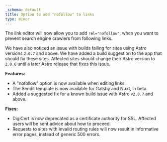 ```yaml
---
_schema: default
title: Option to add "nofollow" to links
type: minor
---
```

The link editor will now allow you to add `rel="nofollow"`, when you want to prevent search engine crawlers from following links.

We have also noticed an issue with builds failing for sites using Astro versions `2.0.7` and above. We have added a build suggestion to the app that should fix these sites. Affected sites should change their Astro version to `2.0.6` until a later Astro release that fixes this issue.

**Features:**

* A "nofollow" option is now available when editing links.
* The Sendit template is now available for Gatsby and Nuxt, in beta.
* Added a suggested fix for a known build issue with Astro `v2.0.7` and above.

**Fixes:**

* DigiCert is now deprecated as a certificate authority for SSL. Affected users will be sent advice about how to proceed.
* Requests to sites with invalid routing rules will now result in informative error pages, instead of generic 500 errors.